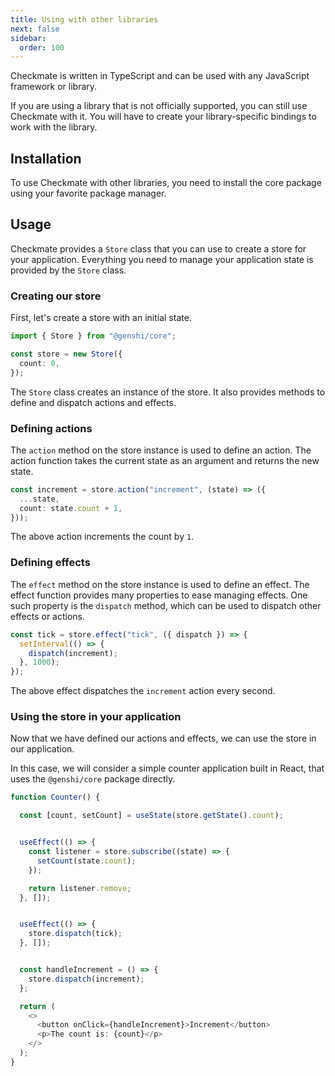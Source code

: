 ```yaml
---
title: Using with other libraries
next: false
sidebar:
  order: 100
---
```



Checkmate is written in TypeScript and can be used with any JavaScript framework or library.

If you are using a library that is not officially supported, you can still use Checkmate with it. You will have to create your library-specific bindings to work with the library.

## Installation

To use Checkmate with other libraries, you need to install the core package using your favorite package manager.

<PackageManagers pkg="@genshi/core" />

## Usage

Checkmate provides a `Store` class that you can use to create a store for your application. Everything you need to manage your application state is provided by the `Store` class.

### Creating our store

First, let's create a store with an initial state.

```ts
import { Store } from "@genshi/core";

const store = new Store({
  count: 0,
});
```

The `Store` class creates an instance of the store. It also provides methods to define and dispatch actions and effects.

### Defining actions

The `action` method on the store instance is used to define an action. The action function takes the current state as an argument and returns the new state.

```ts
const increment = store.action("increment", (state) => ({
  ...state,
  count: state.count + 1,
}));
```

The above action increments the count by `1`.

### Defining effects

The `effect` method on the store instance is used to define an effect. The effect function provides many properties to ease managing effects. One such property is the `dispatch` method, which can be used to dispatch other effects or actions.

```ts
const tick = store.effect("tick", ({ dispatch }) => {
  setInterval(() => {
    dispatch(increment);
  }, 1000);
});
```

The above effect dispatches the `increment` action every second.

### Using the store in your application

Now that we have defined our actions and effects, we can use the store in our application.

In this case, we will consider a simple counter application built in React, that uses the `@genshi/core` package directly.

```ts {"Set the initial count value from store":2-3} {"Subscribe to changes to the store":5-12} {"Dispatch the tick effect on component mount":14-17} {"Increment the count on button click":19-22}
function Counter() {

  const [count, setCount] = useState(store.getState().count);


  useEffect(() => {
    const listener = store.subscribe((state) => {
      setCount(state.count);
    });

    return listener.remove;
  }, []);


  useEffect(() => {
    store.dispatch(tick);
  }, []);


  const handleIncrement = () => {
    store.dispatch(increment);
  };

  return (
    <>
      <button onClick={handleIncrement}>Increment</button>
      <p>The count is: {count}</p>
    </>
  );
}
```

